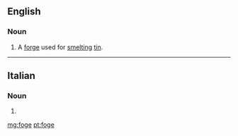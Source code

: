 ==English==

===Noun===
{{en-noun}}

# {{context|UK|dialect|Cornwall|dated|lang=en}} A [[forge]] used for [[smelt]]ing [[tin]].
#: {{rfquotek|Raymond}}

{{Webster 1913}}

----

==Italian==

===Noun===
{{head|it|noun plural form|g=f}}

# {{plural of|foga|lang=it}}

[[mg:foge]]
[[pt:foge]]